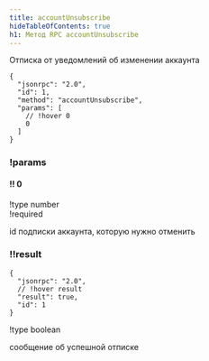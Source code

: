 ```yaml
---
title: accountUnsubscribe
hideTableOfContents: true
h1: Метод RPC accountUnsubscribe
---
```


Отписка от уведомлений об изменении аккаунта

<APIMethod>

```jsonc !!request
{
  "jsonrpc": "2.0",
  "id": 1,
  "method": "accountUnsubscribe",
  "params": [
    // !hover 0
    0
  ]
}
```

### !params

#### !! 0

!type number  
!required

id подписки аккаунта, которую нужно отменить

### !!result

```jsonc !response
{
  "jsonrpc": "2.0",
  // !hover result
  "result": true,
  "id": 1
}
```

!type boolean

сообщение об успешной отписке

</APIMethod>
